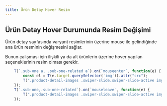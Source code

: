 ```yaml
---
title: Ürün Detay Hover Resim
---
```

## Ürün Detay Hover Durumunda Resim Değişimi

Ürün detay sayfasında varyant resimlerinin üzerine mouse ile gelindiğinde ana ürün resminin değişmesini sağlar.

Bunun çalışması için ilişkili ya da alt ürünlerin üzerine hover yapılan seçeneklerinin resim olması gerekir.






```javascript title="javascript"
    T(`.sub-one a, .sub-one-related a`).on(`mouseenter`, function(e) {
        const el = T(e.target.querySelector('img')).attr("src");    
        T(".product-detail-images .swiper-slide.swiper-slide-active img").attr("src", el.replace("K.",'O.'))
    });
    T(`.sub-one,.sub-one-related`).on(`mouseleave`, function(e) {
        T(".product-detail-images .swiper-slide.swiper-slide-active img").attr("src",  T(".product-detail-images .swiper-slide.swiper-slide-active").attr("href").replace("B.","O."))
    });
```






